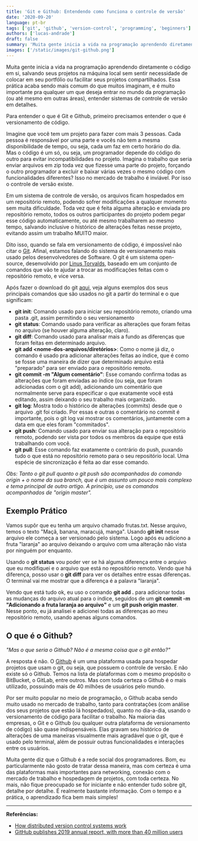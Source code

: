 ```yaml
---
title: 'Git e Github: Entendendo como funciona o controle de versão'
date: '2020-09-20'
language: pt-br
tags: ['git', 'github', 'version-control', 'programming', 'beginners']
authors: ['lucas-andrade']
draft: false
summary: 'Muita gente inicia a vida na programação aprendendo diretamente o código em si, salvando seus projetos na máquina local sem sentir necessidade de colocar em seu portfólio ou facilitar seus projetos compartilhados.'
images: ['/static/images/git-github.png']
---
```


Muita gente inicia a vida na programação aprendendo diretamente o código em si, salvando seus projetos na máquina local sem sentir necessidade de colocar em seu portfólio ou facilitar seus projetos compartilhados. Essa prática acaba sendo mais comum do que muitos imaginam, e é muito importante pra qualquer um que deseja entrar no mundo da programação (ou até mesmo em outras áreas), entender sistemas de controle de versão em detalhes.

Para entender o que é Git e Github, primeiro precisamos entender o que é versionamento de código.

Imagine que você tem um projeto para fazer com mais 3 pessoas. Cada pessoa é responsável por uma parte e vocês não tem a mesma disponibilidade de tempo, ou seja, cada um faz em certo horário do dia. Mas o código é um só, ou seja, um programador depende do código do outro para evitar incompatibilidades no projeto. Imagina o trabalho que seria enviar arquivos em zip toda vez que fizesse uma parte do projeto, forçando o outro programador a excluir e baixar várias vezes o mesmo código com funcionalidades diferentes? Isso no mercado de trabalho é inviável. Por isso o controle de versão existe.

Em um sistema de controle de versão, os arquivos ficam hospedados em um repositório remoto, podendo sofrer modificações a qualquer momento sem muita dificuldade. Toda vez que é feita alguma alteração e enviada pro repositório remoto, todos os outros participantes do projeto podem pegar esse código automaticamente, ou até mesmo trabalharem ao mesmo tempo, salvando inclusive o histórico de alterações feitas nesse projeto, evitando assim um trabalho MUITO maior.

Dito isso, quando se fala em versionamento de código, é impossível não citar o [Git](https://git-scm.com/). Afinal, estamos falando do sistema de versionamento mais usado pelos desenvolvedores de Software. O git é um sistema open-source, desenvolvido por [Linus Torvalds](https://www.techtudo.com.br/tudo-sobre/linus-torvalds.html), baseado em um conjunto de comandos que vão te ajudar a trocar as modificações feitas com o repositório remoto, e vice versa.

Após fazer o download do git [aqui](https://git-scm.com/downloads), veja alguns exemplos dos seus principais comandos que são usados no git a partir do terminal e o que significam:

- **git init**: Comando usado para iniciar seu repositório remoto, criando uma pasta .git, assim permitindo o seu versionamento
- **git status**: Comando usado para verificar as alterações que foram feitas no arquivo (se houver alguma alteração, claro).
- **git diff**: Comando usado para analisar mais a fundo as diferenças que foram feitas em determinado arquivo.
- **git add &lt;nome-dos-arquivos/diretórios&gt;**: Como o nome já diz, o comando é usado pra adicionar alterações feitas ao índice, que é como se fosse uma maneira de dizer que determinado arquivo está "preparado" para ser enviado para o repositório remoto.
- **git commit -m "Algum comentário"**: Esse comando confirma todas as alterações que foram enviadas ao índice (ou seja, que foram adicionadas com o git add), adicionando um comentário que normalmente serve para especificar o que exatamente você está editando, assim deixando o seu trabalho mais organizado.
- **git log**: Mostra todo o histórico de alterações (commits) desde que o arquivo .git foi criado. Por essas e outras o comentário no commit é importante, pois o git log vai mostrar os comentários, juntamente com a data em que eles foram "commitados".
- **git push**: Comando usado para enviar sua alteração para o repositório remoto, podendo ser vista por todos os membros da equipe que está trabalhando com você.
- **git pull**: Esse comando faz exatamente o contrário do push, puxando tudo o que está no repositório remoto para o seu repositório local. Uma espécie de sincronização é feita ao dar esse comando.

*Obs: Tanto o git pull quanto o git push são acompanhados do comando origin + o nome da sua branch, que é um assunto um pouco mais complexo e tema principal de outro artigo. A princípio, use os comandos acompanhados de "origin master".*

## Exemplo Prático

Vamos supôr que eu tenha um arquivo chamado frutas.txt. Nesse arquivo, temos o texto "Maçã, banana, maracujá, manga". Usando **git init** nesse arquivo ele começa a ser versionado pelo sistema. Logo após eu adiciono a fruta "laranja" ao arquivo deixando o arquivo com uma alteração não vista por ninguém por enquanto. 

Usando o **git status** vou poder ver se há alguma diferença entre o arquivo que eu modifiquei e o arquivo que está no repositório remoto. Vendo que há diferença, posso usar o **git diff** para ver os detalhes entre essas diferenças. O terminal vai me mostrar que a diferença é a palavra "laranja". 

Vendo que está tudo ok, eu uso o comando **git add .** para adicionar todas as mudanças do arquivo atual para o índice, seguidos de um **git commit -m "Adicionando a fruta laranja ao arquivo"** e um **git push origin master**. Nesse ponto, eu já analisei e adicionei todas as diferenças ao meu repositório remoto, usando apenas alguns comandos.

## O que é o Github?

*"Mas o que seria o Github? Não é a mesma coisa que o git então?"*

A resposta é não. O [Github](https://github.com/) é um uma plataforma usada para hospedar projetos que usam o git, ou seja, que possuem o controle de versão. E não existe só o Github. Temos na lista de plataformas com o mesmo propósito o BitBucket, o GitLab, entre outros. Mas com toda certeza o Github é o mais utilizado, possuindo mais de 40 milhões de usuários pelo mundo.

Por ser muito popular no meio de programação, o Github acaba sendo muito usado no mercado de trabalho, tanto para contratações (com análise dos seus projetos que estão lá hospedados), quanto no dia-a-dia, usando o versionamento de código para facilitar o trabalho. Na maioria das empresas, o Git e o Github (ou qualquer outra plataforma de versionamento de código) são quase indispensáveis. Elas gravam seu histórico de alterações de uma maneiras visualmente mais agradável que o git, que é usado pelo terminal, além de possuir outras funcionalidades e interações entre os usuários.

Muita gente diz que o Github é a rede social dos programadores. Bom, eu particularmente não gosto de tratar dessa maneira, mas com certeza é uma das plataformas mais importantes para networking, conexão com o mercado de trabalho e hospedagem de projetos, com toda certeza. No mais, não fique preocupado se for iniciante e não entender tudo sobre git, detalhe por detalhe. É realmente bastante informação. Com o tempo e a prática, o aprendizado fica bem mais simples!

---

**Referências:**
- [How distributed version control systems work](http://www.helloworldseries.com/?p=96)
- [GitHub publishes 2019 annual report, with more than 40 million users](https://www.firstxw.com/view/241562.html)



